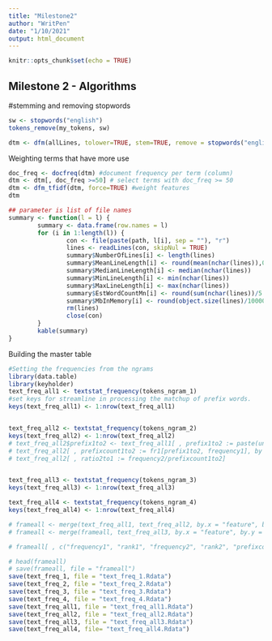 ---
title: "Milestone2"
author: "WritPen"
date: "1/10/2021"
output: html_document
---

```{r setup, include=FALSE}
knitr::opts_chunk$set(echo = TRUE)
```

## Milestone 2 - Algorithms

#stemming and removing stopwords
```{r}
sw <- stopwords("english")
tokens_remove(my_tokens, sw)

dtm <- dfm(allLines, tolower=TRUE, stem=TRUE, remove = stopwords("english"))
```


Weighting terms that have more use
```{r}
doc_freq <- docfreq(dtm) #document frequency per term (column)
dtm <- dtm[, doc_freq >=50] # select terms with doc_freq >= 50
dtm <- dfm_tfidf(dtm, force=TRUE) #weight features
dtm

```

```{r}
## parameter is list of file names
summary <- function(l = l) {
        summary <- data.frame(row.names = l)
        for (i in 1:length(l)) {
                con <- file(paste(path, l[i], sep = ""), "r")
                lines <- readLines(con, skipNul = TRUE)
                summary$NumberOfLines[i] <- length(lines)
                summary$MeanLineLength[i] <- round(mean(nchar(lines)),0)
                summary$MedianLineLength[i] <- median(nchar(lines))
                summary$MinLineLength[i] <- min(nchar(lines))
                summary$MaxLineLength[i] <- max(nchar(lines))
                summary$EstWordCountMn[i] <- round(sum(nchar(lines))/5.1/1000000, 1)
                summary$MbInMemory[i] <- round(object.size(lines)/1000000,1)
                rm(lines)
                close(con)
        }
        kable(summary)
}
```

Building the master table
```{r}
#Setting the frequencies from the ngrams
library(data.table)
library(keyholder)
text_freq_all1 <- textstat_frequency(tokens_ngram_1)
#set keys for streamline in processing the matchup of prefix words.
keys(text_freq_all1) <- 1:nrow(text_freq_all1)


text_freq_all2 <- textstat_frequency(tokens_ngram_2)
keys(text_freq_all2) <- 1:nrow(text_freq_all2)
# text_freq_all2$prefix1to2 <- text_freq_all1[ , prefix1to2 := paste(unlist(strsplit(feature, "_",)), collapse = "_"), by = feature]
# text_freq_all2[ , prefixcount1to2 := fr1[prefix1to2, frequency1], by = feature]
# text_freq_all2[ , ratio2to1 := frequency2/prefixcount1to2]


text_freq_all3 <- textstat_frequency(tokens_ngram_3)
keys(text_freq_all3) <- 1:nrow(text_freq_all3)

text_freq_all4 <- textstat_frequency(tokens_ngram_4)
keys(text_freq_all4) <- 1:nrow(text_freq_all4)

# frameall <- merge(text_freq_all1, text_freq_all2, by.x = "feature", by.y = "rank", all=TRUE)
# frameall <- merge(frameall, text_freq_all3, by.x = "feature", by.y = "rank", all=TRUE)

# frameall[ , c("frequency1", "rank1", "frequency2", "rank2", "prefixcount1to2", "frequency3", "rank3", "prefixcount2to3") := NULL]

# head(frameall)
# save(frameall, file = "frameall")
save(text_freq_1, file = "text_freq_1.Rdata")
save(text_freq_2, file = "text_freq_2.Rdata")
save(text_freq_3, file = "text_freq_3.Rdata")
save(text_freq_4, file = "text_freq_4.Rdata")
save(text_freq_all1, file = "text_freq_all1.Rdata")
save(text_freq_all2, file = "text_freq_all2.Rdata")
save(text_freq_all3, file = "text_freq_all3.Rdata")
save(text_freq_all4, file= "text_freq_all4.Rdata")

```
